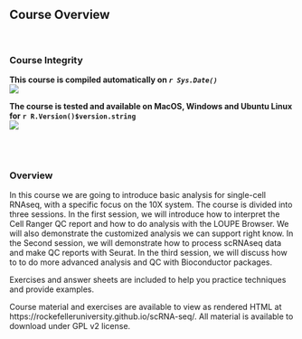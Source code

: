 ## Course Overview
<br>

### Course Integrity

**This course is compiled automatically on _`r Sys.Date()`_ **
<br>
[<img src="https://github.com/RockefellerUniversity/scRNA-seq/workflows/compilation-check/badge.svg">](https://github.com/RockefellerUniversity/scRNA-seq/actions?query=workflow%3compilation-check)

**The course is tested and available on MacOS, Windows and Ubuntu Linux for `r R.Version()$version.string`**
<br>
[<img src="https://github.com/RockefellerUniversity/scRNA-seq/workflows/OS-check/badge.svg">](https://github.com/RockefellerUniversity/scRNA-seq/actions?query=workflow%3AOS-check)

<br>
<br>

### Overview

In this course we are going to introduce basic analysis for single-cell RNAseq, with a specific focus on the 10X system. The course is divided into three sessions. In the first session, we will introduce how to interpret the Cell  Ranger QC report and how to do analysis with the LOUPE Browser. We will also demonstrate the customized analysis we can support right know. In the Second session, we will demonstrate how to process scRNAseq data and make QC reports with Seurat. In the third session, we will discuss how to to do more advanced analysis and QC with Bioconductor packages. 

Exercises and answer sheets are included to help you practice techniques and provide examples.

Course material and exercises are available to view as rendered HTML at https://rockefelleruniversity.github.io/scRNA-seq/.
All material is available to download under GPL v2 license.

